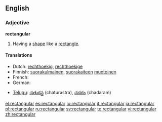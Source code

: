 ==English==

===Adjective===
'''rectangular'''

# Having a [[shape]] like a [[rectangle]].

====Translations====
{{top}}
* Dutch: [[rechthoekig]], [[rechthoekige]]
* Finnish: [[suorakulmainen]], [[suorakaide|suorakaiteen]] [[muotoinen]]
* French: {{t+|fr|rectangulaire}}
* German: {{t+|de|rechteckig}}
{{mid}}
* [[Telugu]]: [[చతురస్త్ర]] (chaturastra), [[చదరం]] (chadaram)
{{bottom}}

[[el:rectangular]]
[[es:rectangular]]
[[io:rectangular]]
[[it:rectangular]]
[[ja:rectangular]]
[[pl:rectangular]]
[[ru:rectangular]]
[[sv:rectangular]]
[[te:rectangular]]
[[vi:rectangular]]
[[zh:rectangular]]